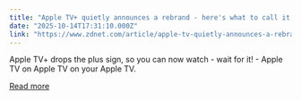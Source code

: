 ```yaml
---
title: "Apple TV+ quietly announces a rebrand - here's what to call it now"
date: "2025-10-14T17:31:10.000Z"
link: "https://www.zdnet.com/article/apple-tv-quietly-announces-a-rebrand-heres-what-to-call-it-now/"
---
```


Apple TV+ drops the plus sign, so you can now watch - wait for it! - Apple TV on Apple TV on your Apple TV.

[Read more](https://www.zdnet.com/article/apple-tv-quietly-announces-a-rebrand-heres-what-to-call-it-now/)
